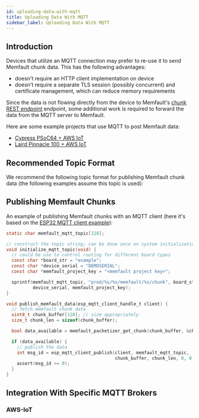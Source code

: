 ```yaml
---
id: uploading-data-with-mqtt
title: Uploading Data With MQTT
sidebar_label: Uploading Data With MQTT
---
```



## Introduction

Devices that utilize an MQTT connection may prefer to re-use it to send Memfault
chunk data. This has the following advantages:

- doesn't require an HTTP client implementation on device
- doesn't require a separate TLS session (possibly concurrent) and certificate
  management, which can reduce memory requirements

Since the data is not flowing directly from the device to Memfault's
[chunk REST endpoint](https://api-docs.memfault.com/?version=latest#66b0e390-2c3e-4c0d-b6c2-836a287b9e5f)
endpoint, some additional work is required to forward the data from the MQTT
server to Memfault.

Here are some example projects that use MQTT to post Memfault data:

- [Cypress PSoC64 + AWS IoT](https://github.com/memfault/memfault-firmware-sdk/tree/master/examples/cypress/CY8CKIT-064S0S2-4343W)
- [Laird Pinnacle 100 + AWS IoT](/docs/mcu/pinnacle-100-guide)

## Recommended Topic Format

We recommend the following topic format for publishing Memfault chunk data (the
following examples assume this topic is used):

<MqttTopic />

## Publishing Memfault Chunks

An example of publishing Memfault chunks with an MQTT client (here it's based on
the
[ESP32 MQTT client example](https://github.com/espressif/esp-idf/blob/b4d792446c324934fd75e36219254547a54e738c/examples/protocols/mqtt/ssl_mutual_auth/main/app_main.c)):

```c
static char memfault_mqtt_topic[128];

// construct the topic string; can be done once on system initialization
void initialize_mqtt_topic(void) {
  // could be use to control routing for different board types
  const char *board_str = "example";
  const char *device_serial = "DEMOSERIAL";
  const char *memfault_project_key = "<memfault project key>";

  sprintf(memfault_mqtt_topic, "prod/%s/%s/memfault/%s/chunk", board_str,
          device_serial, memfault_project_key);
}

void publish_memfault_data(esp_mqtt_client_handle_t client) {
  // fetch memfault chunk data
  uint8_t chunk_buffer[128]; // size appropriately
  size_t chunk_len = sizeof(chunk_buffer);

  bool data_available = memfault_packetizer_get_chunk(chunk_buffer, &chunk_len);

  if (data_available) {
    // publish the data
    int msg_id = esp_mqtt_client_publish(client, memfault_mqtt_topic,
                                         chunk_buffer, chunk_len, 0, 0);
    assert(msg_id >= 0);
  }
}
```

## Integration With Specific MQTT Brokers

### AWS-IoT

<MqttAws />
